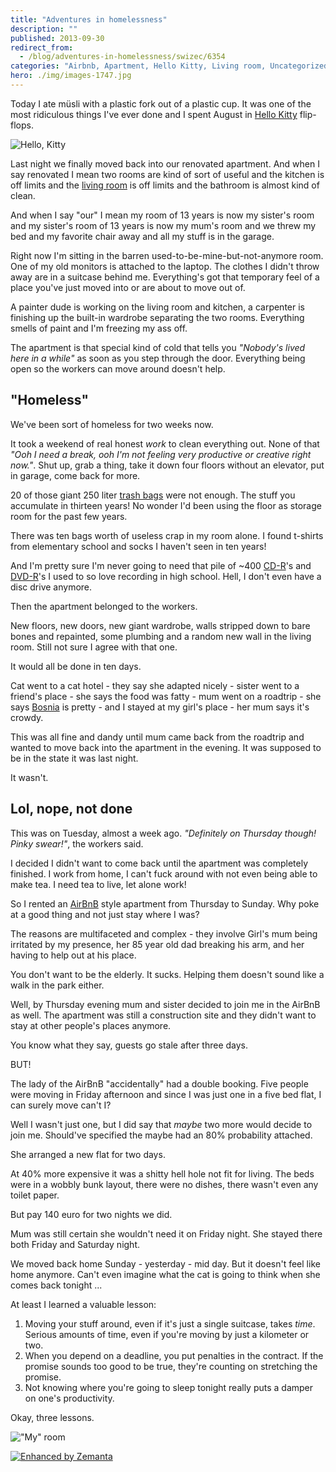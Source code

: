 ```yaml
---
title: "Adventures in homelessness"
description: ""
published: 2013-09-30
redirect_from:
  - /blog/adventures-in-homelessness/swizec/6354
categories: "Airbnb, Apartment, Hello Kitty, Living room, Uncategorized"
hero: ./img/images-1747.jpg
---
```


Today I ate müsli with a plastic fork out of a plastic cup. It was one of the most ridiculous things I've ever done and I spent August in [Hello Kitty](http://en.wikipedia.org/wiki/Hello_Kitty "Hello Kitty") flip-flops.

![Hello, Kitty](./img/images-1747.jpg "Hello, Kitty")

Last night we finally moved back into our renovated apartment. And when I say renovated I mean two rooms are kind of sort of useful and the kitchen is off limits and the [living room](http://en.wikipedia.org/wiki/Living_room "Living room") is off limits and the bathroom is almost kind of clean.

And when I say "our" I mean my room of 13 years is now my sister's room and my sister's room of 13 years is now my mum's room and we threw my bed and my favorite chair away and all my stuff is in the garage.

Right now I'm sitting in the barren used-to-be-mine-but-not-anymore room. One of my old monitors is attached to the laptop. The clothes I didn't throw away are in a suitcase behind me. Everything's got that temporary feel of a place you've just moved into or are about to move out of.

A painter dude is working on the living room and kitchen, a carpenter is finishing up the built-in wardrobe separating the two rooms. Everything smells of paint and I'm freezing my ass off.

The apartment is that special kind of cold that tells you _"Nobody's lived here in a while"_ as soon as you step through the door. Everything being open so the workers can move around doesn't help.

## "Homeless"

We've been sort of homeless for two weeks now.

It took a weekend of real honest _work_ to clean everything out. None of that _"Ooh I need a break, ooh I'm not feeling very productive or creative right now."_. Shut up, grab a thing, take it down four floors without an elevator, put in garage, come back for more.

20 of those giant 250 liter [trash bags](http://en.wikipedia.org/wiki/Bin_bag "Bin bag") were not enough. The stuff you accumulate in thirteen years! No wonder I'd been using the floor as storage room for the past few years.

There was ten bags worth of useless crap in my room alone. I found t-shirts from elementary school and socks I haven't seen in ten years!

And I'm pretty sure I'm never going to need that pile of ~400 [CD-R](http://en.wikipedia.org/wiki/CD-R "CD-R")'s and [DVD-R](http://en.wikipedia.org/wiki/DVD-R "DVD-R")'s I used to so love recording in high school. Hell, I don't even have a disc drive anymore.

Then the apartment belonged to the workers.

New floors, new doors, new giant wardrobe, walls stripped down to bare bones and repainted, some plumbing and a random new wall in the living room. Still not sure I agree with that one.

It would all be done in ten days.

Cat went to a cat hotel - they say she adapted nicely - sister went to a friend's place - she says the food was fatty - mum went on a roadtrip - she says [Bosnia](<http://maps.google.com/maps?ll=44.0,18.0&spn=10.0,10.0&q=44.0,18.0 (Bosnia%20and%20Herzegovina)&t=h> "Bosnia and Herzegovina") is pretty - and I stayed at my girl's place - her mum says it's crowdy.

This was all fine and dandy until mum came back from the roadtrip and wanted to move back into the apartment in the evening. It was supposed to be in the state it was last night.

It wasn't.

## Lol, nope, not done

This was on Tuesday, almost a week ago. _"Definitely on Thursday though! Pinky swear!"_, the workers said.

I decided I didn't want to come back until the apartment was completely finished. I work from home, I can't fuck around with not even being able to make tea. I need tea to live, let alone work!

So I rented an [AirBnB](http://www.airbnb.com/ "Airbnb") style apartment from Thursday to Sunday. Why poke at a good thing and not just stay where I was?

The reasons are multifaceted and complex - they involve Girl's mum being irritated by my presence, her 85 year old dad breaking his arm, and her having to help out at his place.

You don't want to be the elderly. It sucks. Helping them doesn't sound like a walk in the park either.

Well, by Thursday evening mum and sister decided to join me in the AirBnB as well. The apartment was still a construction site and they didn't want to stay at other people's places anymore.

You know what they say, guests go stale after three days.

BUT!

The lady of the AirBnB "accidentally" had a double booking. Five people were moving in Friday afternoon and since I was just one in a five bed flat, I can surely move can't I?

Well I wasn't just one, but I did say that _maybe_ two more would decide to join me. Should've specified the maybe had an 80% probability attached.

She arranged a new flat for two days.

At 40% more expensive it was a shitty hell hole not fit for living. The beds were in a wobbly bunk layout, there were no dishes, there wasn't even any toilet paper.

But pay 140 euro for two nights we did.

Mum was still certain she wouldn't need it on Friday night. She stayed there both Friday and Saturday night.

We moved back home Sunday - yesterday - mid day. But it doesn't feel like home anymore. Can't even imagine what the cat is going to think when she comes back tonight ...

At least I learned a valuable lesson:

1.  Moving your stuff around, even if it's just a single suitcase, takes _time_. Serious amounts of time, even if you're moving by just a kilometer or two.
2.  When you depend on a deadline, you put penalties in the contract. If the promise sounds too good to be true, they're counting on stretching the promise.
3.  Not knowing where you're going to sleep tonight really puts a damper on one's productivity.

Okay, three lessons.

!["My" room](./img/images-1748.jpg '"My" room')

[![Enhanced by Zemanta](http://img.zemanta.com/zemified_e.png?x-id=2add8d3a-5e4c-4194-a0fb-5cf72f4dd0f7)](http://www.zemanta.com/?px "Enhanced by Zemanta")
